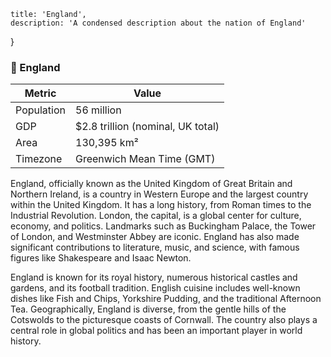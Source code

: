     title: 'England',
    description: 'A condensed description about the nation of England'
}

### 🥖 England

| Metric     | Value                             |
|------------|-----------------------------------|
| Population | 56 million                        |
| GDP        | $2.8 trillion (nominal, UK total) |
| Area       | 130,395 km²                       |
| Timezone   | Greenwich Mean Time (GMT)         |

England, officially known as the United Kingdom of Great Britain and Northern Ireland, is a country in Western Europe
and the largest country within the United Kingdom. It has a long history, from Roman times to the Industrial Revolution.
London, the capital, is a global center for culture, economy, and politics. Landmarks such as Buckingham Palace, the
Tower of London, and Westminster Abbey are iconic. England has also made significant contributions to literature, music,
and science, with famous figures like Shakespeare and Isaac Newton.

England is known for its royal history, numerous historical castles and gardens, and its football tradition. English
cuisine includes well-known dishes like Fish and Chips, Yorkshire Pudding, and the traditional Afternoon Tea.
Geographically, England is diverse, from the gentle hills of the Cotswolds to the picturesque coasts of Cornwall. The
country also plays a central role in global politics and has been an important player in world history.
